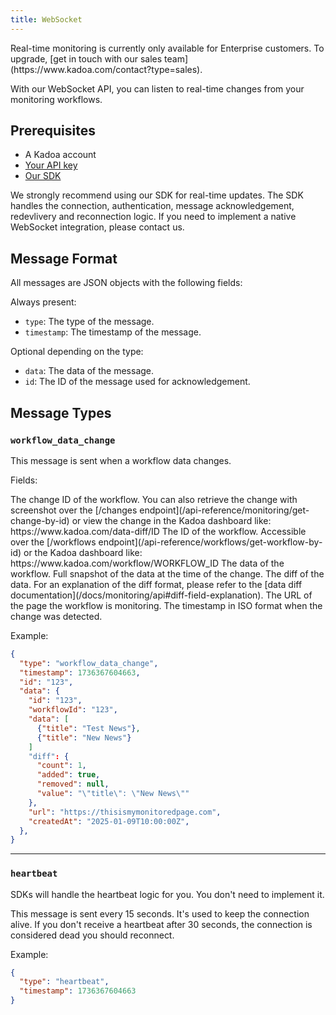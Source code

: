 ```yaml
---
title: WebSocket
---
```


<Note>
  Real-time monitoring is currently only available for Enterprise customers. To
  upgrade, [get in touch with our sales
  team](https://www.kadoa.com/contact?type=sales).
</Note>

With our WebSocket API, you can listen to real-time changes from your monitoring workflows.

## Prerequisites

- A Kadoa account
- [Your API key](/api-reference/introduction)
- [Our SDK](/docs/sdks/introduction)

We strongly recommend using our SDK for real-time updates. The SDK handles the connection, authentication, message acknowledgement, redevlivery and reconnection logic.
If you need to implement a native WebSocket integration, please contact us.

## Message Format

All messages are JSON objects with the following fields:

Always present:

- `type`: The type of the message.
- `timestamp`: The timestamp of the message.

Optional depending on the type:

- `data`: The data of the message.
- `id`: The ID of the message used for acknowledgement.

## Message Types

### `workflow_data_change`

This message is sent when a workflow data changes.

Fields:

<ParamField path="id" type="string">
  The change ID of the workflow. You can also retrieve the change with
  screenshot over the [/changes
  endpoint](/api-reference/monitoring/get-change-by-id) or view the change in
  the Kadoa dashboard like: https://www.kadoa.com/data-diff/ID
</ParamField>

<ParamField path="workflowId" type="string">
  The ID of the workflow. Accessible over the [/workflows
  endpoint](/api-reference/workflows/get-workflow-by-id) or the Kadoa dashboard
  like: https://www.kadoa.com/workflow/WORKFLOW_ID
</ParamField>

<ParamField path="data" type="object">
  The data of the workflow. Full snapshot of the data at the time of the change.
</ParamField>

<ParamField path="diff" type="object">
  The diff of the data. For an explanation of the diff format, please refer to
  the [data diff documentation](/docs/monitoring/api#diff-field-explanation).
</ParamField>

<ParamField path="url" type="string">
  The URL of the page the workflow is monitoring.
</ParamField>

<ParamField path="createdAt" type="string">
  The timestamp in ISO format when the change was detected.
</ParamField>

Example:

```json
{
  "type": "workflow_data_change",
  "timestamp": 1736367604663,
  "id": "123",
  "data": {
    "id": "123",
    "workflowId": "123",
    "data": [
      {"title": "Test News"},
      {"title": "New News"}
    ]
    "diff": {
      "count": 1,
      "added": true,
      "removed": null,
      "value": "\"title\": \"New News\""
    },
    "url": "https://thisismymonitoredpage.com",
    "createdAt": "2025-01-09T10:00:00Z",
  },
}
```

---

### `heartbeat`

<Note>
  SDKs will handle the heartbeat logic for you. You don't need to implement it.
</Note>

This message is sent every 15 seconds. It's used to keep the connection alive. If you don't receive a heartbeat after 30 seconds, the connection is considered dead you should reconnect.

Example:

```json
{
  "type": "heartbeat",
  "timestamp": 1736367604663
}
```

